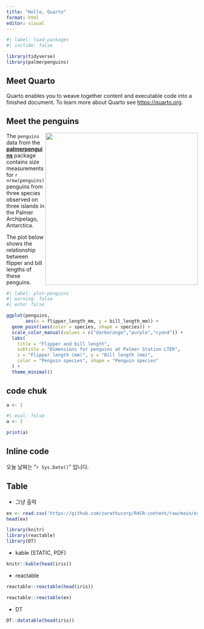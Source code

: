 ```yaml
---
title: "Hello, Quarto"
format: html 
editor: visual
---
```


```r
#| label: load-packages
#| include: false

library(tidyverse)
library(palmerpenguins)
```

## Meet Quarto

Quarto enables you to weave together content and executable code into a finished document. To learn more about Quarto see <https://quarto.org>.

## Meet the penguins

![](https://raw.githubusercontent.com/quarto-dev/quarto-web/main/docs/get-started/hello/rstudio/lter_penguins.png){style="float:right;" fig-alt="Illustration of three species of Palmer Archipelago penguins: Chinstrap, Gentoo, and Adelie. Artwork by @allison_horst." width="401"}

The `penguins` data from the [**palmerpenguins**](https://allisonhorst.github.io/palmerpenguins "palmerpenguins R package") package contains size measurements for `r nrow(penguins)` penguins from three species observed on three islands in the Palmer Archipelago, Antarctica.

The plot below shows the relationship between flipper and bill lengths of these penguins.

```r
#| label: plot-penguins
#| warning: false
#| echo: false

ggplot(penguins, 
       aes(x = flipper_length_mm, y = bill_length_mm)) +
  geom_point(aes(color = species, shape = species)) +
  scale_color_manual(values = c("darkorange","purple","cyan4")) +
  labs(
    title = "Flipper and bill length",
    subtitle = "Dimensions for penguins at Palmer Station LTER",
    x = "Flipper length (mm)", y = "Bill length (mm)",
    color = "Penguin species", shape = "Penguin species"
  ) +
  theme_minimal()
```

## code chuk

```r
a <- 1
```

```r
#| eval: false
a <- 2
```

```r
print(a)
```

## Inline code

오늘 날짜는 "`r Sys.Date()`" 입니다.

## Table

-   그냥 출력

```r
ex <- read.csv('https://github.com/zarathucorp/R4CR-content/raw/main/example_g1e.csv')
head(ex)
```

```r
library(knitr)
library(reactable)
library(DT)
```

-   kable (STATIC, PDF)

```r
knitr::kable(head(iris))
```

-   reactable

```r
reactable::reactable(head(iris))

```

```r
reactable::reactable(ex)

```

-   DT

```r
DT::datatable(head(iris))
```

```r
```
